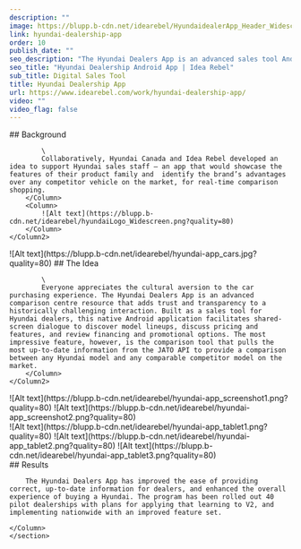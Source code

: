 ```yaml
---
description: ""
image: https://blupp.b-cdn.net/idearebel/HyundaidealerApp_Header_Widescreen.jpg?quality=80
link: hyundai-dealership-app
order: 10
publish_date: ""
seo_description: "The Hyundai Dealers App is an advanced sales tool Android app for Hyundai dealers, developed by Idea Rebel and Hyundai Canada."
seo_title: "Hyundai Dealership Android App | Idea Rebel"
sub_title: Digital Sales Tool
title: Hyundai Dealership App
url: https://www.idearebel.com/work/hyundai-dealership-app/
video: ""
video_flag: false
---
```


<section class="container mx-auto max-w-6xl py-10">
    <Column2>
        <Column>
            ## Background

            \
            Collaboratively, Hyundai Canada and Idea Rebel developed an idea to support Hyundai sales staff – an app that would showcase the features of their product family and  identify the brand’s advantages over any competitor vehicle on the market, for real-time comparison shopping.
        </Column>
        <Column>
            ![Alt text](https://blupp.b-cdn.net/idearebel/hyundaiLogo_Widescreen.png?quality=80)
        </Column>
    </Column2>
</section>
<section class="container mx-auto max-w-6xl py-10">
    <Column2>
        <Column>
            ![Alt text](https://blupp.b-cdn.net/idearebel/hyundai-app_cars.jpg?quality=80)
        </Column>
        <Column>
            ## The Idea

            \
            Everyone appreciates the cultural aversion to the car purchasing experience. The Hyundai Dealers App is an advanced comparison centre resource that adds trust and transparency to a historically challenging interaction. Built as a sales tool for Hyundai dealers, this native Android application facilitates shared-screen dialogue to discover model lineups, discuss pricing and features, and review financing and promotional options. The most impressive feature, however, is the comparison tool that pulls the most up-to-date information from the JATO API to provide a comparison between any Hyundai model and any comparable competitor model on the market.
        </Column>
    </Column2>
</section>
<section class="container mx-auto max-w-6xl p-20 bg-secondary">
    <Column2>
        <Column>
            ![Alt text](https://blupp.b-cdn.net/idearebel/hyundai-app_screenshot1.png?quality=80)
        </Column>
        <Column>
            ![Alt text](https://blupp.b-cdn.net/idearebel/hyundai-app_screenshot2.png?quality=80)
        </Column>
    </Column2>
</section>

<section class="container mx-auto max-w-6xl py-10 bg-blue-900">
    <Column3>
        <Column>
            ![Alt text](https://blupp.b-cdn.net/idearebel/hyundai-app_tablet1.png?quality=80)
        </Column>
        <Column>
            ![Alt text](https://blupp.b-cdn.net/idearebel/hyundai-app_tablet2.png?quality=80)
        </Column>
        <Column>
            ![Alt text](https://blupp.b-cdn.net/idearebel/hyundai-app_tablet3.png?quality=80)
        </Column>
    </Column3>
</section>
<section class="bg-secondary mt-20">
    <section class="container ml-56 max-w-6xl py-20 w-1/2">
    <Column>
        ## Results

        The Hyundai Dealers App has improved the ease of providing correct, up-to-date information for dealers, and enhanced the overall experience of buying a Hyundai. The program has been rolled out 40 pilot dealerships with plans for applying that learning to V2, and implementing nationwide with an improved feature set.

    </Column>
    </section>
</section>

<section class="container mx-auto max-w-6xl p-4 md:px-0 md:py-2">
    <Column>
        <div class="flex justify-between">
            <div>
            <PreviousProject
                link="/work/converse-virtual-reality/"
                title="Converse In Their Chucks 360 App"
            />
            </div>
            <NextProject
                link="/work/infiniti-virtual-reality/"
                title="Infiniti Driver's Seat App"
            />
        </div>
    </Column>
</section>
